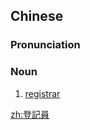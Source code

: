 {{also|登记员}}
==Chinese==
{{zh-forms|s=登记员|type=21}}

===Pronunciation===
{{zh-pron
|m=dēngjìyuán
|cat=n
}}

===Noun===
{{zh-noun}}

# [[registrar]]

[[zh:登記員]]
